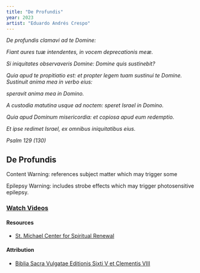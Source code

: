 ```yaml
---
title: "De Profundis"
year: 2023
artist: "Eduardo Andrés Crespo"
---
```


_De profundis clamavi ad te Domine:_

_Fiant aures tuæ intendentes, in vocem deprecationis meæ._

_Si iniquitates observaveris Domine: Domine quis sustinebit?_

_Quia apud te propitiatio est: et propter legem tuam sustinui te Domine. Sustinuit anima mea in verbo eius:_

_speravit anima mea in Domino._

_A custodia matutina usque ad noctem: speret Israel in Domino._

_Quia apud Dominum misericordia: et copiosa apud eum redemptio._

_Et ipse redimet Israel, ex omnibus iniquitatibus eius._

_Psalm 129 (130)_

De Profundis
------------

Content Warning: references subject matter which may trigger some

Epilepsy Warning: includes strobe effects which may trigger photosensitive epilepsy.


### [Watch Videos](/de-profundis-video)

#### Resources

*   [St. Michael Center for Spiritual Renewal](https://www.catholicexorcism.org/home)

#### Attribution

*   [Biblia Sacra Vulgatae Editionis Sixti V et Clementis VIII](http://www.sacredbible.org)
